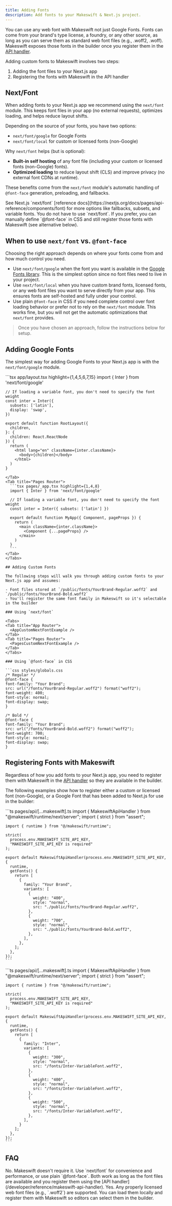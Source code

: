 ```yaml
---
title: Adding Fonts
description: Add fonts to your Makeswift & Next.js project.
---
```



You can use any web font with Makeswift not just Google Fonts. Fonts can come from your brand's type license, a foundry, or any other source, as long as you can serve them as standard web font files (e.g., .woff2, .woff).
Makeswift exposes those fonts in the builder once you register them in the [API handler](/developer/reference/makeswift-api-handler).

Adding custom fonts to Makeswift involves two steps:

1. Adding the font files to your Next.js app
2. Registering the fonts with Makeswift in the API handler

## Next/Font

When adding fonts to your Next.js app we recommend using the `next/font` module. This keeps font files in your app (no external requests), optimizes loading, and
helps reduce layout shifts.

Depending on the source of your fonts, you have two options:

- `next/font/google` for Google Fonts
- `next/font/local` for custom or licensed fonts (non-Google)

Why `next/font` helps (but is optional):

- **Built-in self hosting** of any font file (including your custom or licensed fonts (non-Google) fonts).
- **Optimized loading** to reduce layout shift (CLS) and improve privacy (no external font CDNs at runtime).

These benefits come from the `next/font` module's automatic handling of `@font-face` generation, preloading, and fallbacks.

<Info>
  See Next.js `next/font` [reference
  docs](https://nextjs.org/docs/pages/api-reference/components/font) for more
  options like fallbacks, subsets, and variable fonts.
</Info>

<Tip>
  You do not have to use `next/font`. If you prefer, you can manually define
  `@font-face` in CSS and still register those fonts with Makeswift (see
  alternative below).
</Tip>

## When to use `next/font` vs. `@font-face`

Choosing the right approach depends on where your fonts come from and how much control you need.

- Use `next/font/google` when the font you want is available in the [Google Fonts library](https://fonts.google.com). This is the simplest option since no font files need to live in your project.
- Use `next/font/local` when you have custom brand fonts, licensed fonts, or any web font files you want to serve directly from your app. This ensures fonts are self-hosted and fully under your control.
- Use plain `@font-face` in CSS if you need complete control over font loading behavior or prefer not to rely on the `next/font` module. This works fine, but you will not get the automatic optimizations that `next/font` provides.

> Once you have chosen an approach, follow the instructions below for setup.

## Adding Google Fonts

The simplest way for adding Google Fonts to your Next.js app is with the `next/font/google` module.

<Tabs>
  <Tab title="App Router">
    ```tsx app/layout.tsx highlight={1,4,5,6,7,15}
    import { Inter } from 'next/font/google' 
 
    // If loading a variable font, you don't need to specify the font weight
    const inter = Inter({
      subsets: ['latin'],
      display: 'swap',
    })
 
    export default function RootLayout({
      children,
    }: {
      children: React.ReactNode
    }) {
      return (
        <html lang="en" className={inter.className}>
          <body>{children}</body>
        </html>
      )
    }
  ```
  </Tab>
  <Tab title="Pages Router">
    ```tsx pages/_app.tsx highlight={1,4,8}
    import { Inter } from 'next/font/google'
    
    // If loading a variable font, you don't need to specify the font weight
    const inter = Inter({ subsets: ['latin'] })
    
    export default function MyApp({ Component, pageProps }) {
      return (
        <main className={inter.className}>
          <Component {...pageProps} />
        </main>
      )
    }
    ```  
  </Tab>
</Tabs>

## Adding Custom Fonts

The following steps will walk you through adding custom fonts to your Next.js app and assumes:

- Font files stored at `/public/fonts/YourBrand-Regular.woff2` and `/public/fonts/YourBrand-Bold.woff2`
- You'll register the same font family in Makeswift so it's selectable in the builder

### Using `next/font`

<Tabs>
  <Tab title="App Router">
    <AppCustomNextFontExample />
  </Tab>
  <Tab title="Pages Router">
    <PagesCustomNextFontExample />
  </Tab>
</Tabs>

### Using `@font-face` in CSS

```css styles/globals.css
/* Regular */
@font-face {
  font-family: "Your Brand";
  src: url("/fonts/YourBrand-Regular.woff2") format("woff2");
  font-weight: 400;
  font-style: normal;
  font-display: swap;
}

/* Bold */
@font-face {
  font-family: "Your Brand";
  src: url("/fonts/YourBrand-Bold.woff2") format("woff2");
  font-weight: 700;
  font-style: normal;
  font-display: swap;
}
```

## Registering Fonts with Makeswift

Regardless of how you add fonts to your Next.js app, you need to register them with Makeswift in the [API handler](/developer/reference/makeswift-api-handler) so they are available in the builder.

The following examples show how to register either a custom or licensed font (non-Google), or a Google Font that has been added to Next.js for use in the builder:

<Tabs>
  <Tab title="Custom Fonts">
    ```ts pages/api/[...makeswift].ts
    import { MakeswiftApiHandler } from "@makeswift/runtime/next/server";
    import { strict } from "assert";

    import { runtime } from "@/makeswift/runtime";

    strict(
      process.env.MAKESWIFT_SITE_API_KEY,
      "MAKESWIFT_SITE_API_KEY is required"
    );

    export default MakeswiftApiHandler(process.env.MAKESWIFT_SITE_API_KEY, {
      runtime,
      getFonts() {
        return [
          {
            family: "Your Brand",
            variants: [
              {
                weight: "400",
                style: "normal",
                src: "./public/fonts/YourBrand-Regular.woff2",
              },
              {
                weight: "700",
                style: "normal",
                src: "./public/fonts/YourBrand-Bold.woff2",
              },
            ],
          },
        ];
      },
    });
    ```

  </Tab>
  <Tab title="Google Fonts">
    ```ts pages/api/[...makeswift].ts
    import { MakeswiftApiHandler } from "@makeswift/runtime/next/server";
    import { strict } from "assert";

    import { runtime } from "@/makeswift/runtime";

    strict(
      process.env.MAKESWIFT_SITE_API_KEY,
      "MAKESWIFT_SITE_API_KEY is required"
    );

    export default MakeswiftApiHandler(process.env.MAKESWIFT_SITE_API_KEY, {
      runtime,
      getFonts() {
        return [
          {
            family: "Inter",
            variants: [
              {
                weight: "300",
                style: "normal",
                src: "/fonts/Inter-VariableFont.woff2",
              },
              {
                weight: "400",
                style: "normal",
                src: "/fonts/Inter-VariableFont.woff2",
              },
              {
                weight: "500",
                style: "normal",
                src: "/fonts/Inter-VariableFont.woff2",
              },
            ],
          }
        ];
      },
    });
    ```

  </Tab>
</Tabs>

## FAQ

<AccordionGroup>
  <Accordion title="Do I have to use the next/font module?">
    No. Makeswift doesn't require it. Use `next/font` for convenience and
    performance, or use plain `@font-face`. Both work as long as the font files
    are available and you register them using the [API handler](/developer/reference/makeswift-api-handler).
  </Accordion>
  <Accordion title="Can I use fonts that aren't from Google?">
    Yes. Any properly licensed web font files (e.g., `.woff2`) are supported.
    You can load them locally and register them with Makeswift so editors can
    select them in the builder.
  </Accordion>
</AccordionGroup>
